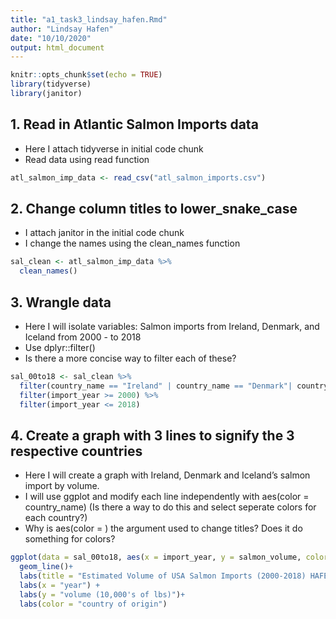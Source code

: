 ```yaml
---
title: "a1_task3_lindsay_hafen.Rmd"
author: "Lindsay Hafen"
date: "10/10/2020"
output: html_document
---
```


```r
knitr::opts_chunk$set(echo = TRUE)
library(tidyverse)
library(janitor)
```

## 1. Read in Atlantic Salmon Imports data 

- Here I attach tidyverse in initial code chunk
- Read data using read function

```r
atl_salmon_imp_data <- read_csv("atl_salmon_imports.csv")
```

## 2. Change column titles to lower_snake_case

- I attach janitor in the initial code chunk
- I change the names using the clean_names function

```r
sal_clean <- atl_salmon_imp_data %>% 
  clean_names()
```

## 3. Wrangle data

- Here I will isolate variables: Salmon imports from Ireland, Denmark, and Iceland from 2000 - to 2018
- Use dplyr::filter()
- Is there a more concise way to filter each of these?

```r
sal_00to18 <- sal_clean %>% 
  filter(country_name == "Ireland" | country_name == "Denmark"| country_name == "Iceland") %>% 
  filter(import_year >= 2000) %>% 
  filter(import_year <= 2018)
```

## 4. Create a graph with 3 lines to signify the 3 respective countries

- Here I will create a graph with Ireland, Denmark and Iceland's salmon import by volume.
- I will use ggplot and modify each line independently with aes(color = country_name) (Is there a way to do this and select seperate colors for each country?)
- Why is aes(color = ) the argument used to change titles? Does it do something for colors?


```r
ggplot(data = sal_00to18, aes(x = import_year, y = salmon_volume, color = country_name)) +
  geom_line()+
  labs(title = "Estimated Volume of USA Salmon Imports (2000-2018) HAFEN")+
  labs(x = "year") +
  labs(y = "volume (10,000's of lbs)")+
  labs(color = "country of origin")
```



